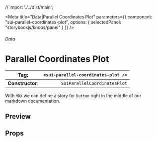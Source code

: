 
// import './../dist/main';

<Meta
	title="Data|Parallel Coordinates Plot"
	parameters={{
		component: "sui-parallel-coordinates-plot",
		options: { selectedPanel: "storybookjs/knobs/panel" }
	}}
/>

###### Data

# Parallel Coordinates Plot

| **Tag**:         | `<sui-parallel-coordinates-plot />` |
| ---------------- | ----------------------------------: |
| **Constructor**: |        `SuiParallelCoordinatesPlot` |

With `MDX` we can define a story for `Button` right in the middle of our
markdown documentation.

## Preview

## Props
